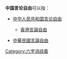 '''中国言论自由'''可以指：
*{{flagicon|PRC}} [[中华人民共和国言论自由|中华人民共和国言论自由]]
**{{flagicon|HKSAR}} [[香港言論自由|香港言論自由]]
*{{flagicon|TWN}} [[中華民國言論自由|中華民國言論自由]]
{{disambig}}

[[Category:六字消歧義|Category:六字消歧義]]